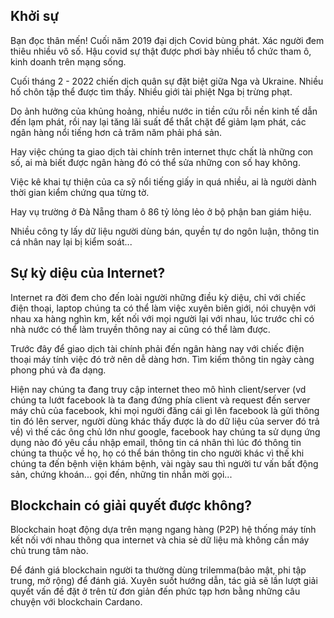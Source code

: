  

  

## Khởi sự 


Bạn đọc thân mến! Cuối năm 2019 đại dịch Covid bùng phát. Xác người đem thiêu nhiều vô số. Hậu covid sự thật được phơi bày nhiều tổ chức tham ô, kinh doanh trên mạng sống. 

Cuối tháng 2 - 2022 chiến dịch quân sự đặt biệt giữa Nga và Ukraine. Nhiều hố chôn tập thể được tìm thấy. Nhiều giới tài phiệt Nga bị trừng phạt.  

Do ảnh hưởng của khủng hoảng, nhiều nước in tiền cứu rỗi nền kinh tế dẫn đến lạm phát, rồi nay lại tăng lãi suất để thắt chặt để giảm lạm phát, các ngân hàng nổi tiếng hơn cả trăm năm phải phá sản. 

Hay việc chúng ta giao dịch tài chính trên internet thực chất là những con số, ai mà biết được ngân hàng đó có thể sửa những con số hay không. 

Việc kê khai tự thiện của ca sỹ nổi tiếng giấy in quá nhiều, ai là người dành thời gian kiểm chứng qua từng tờ.  

Hay vụ trường ở Đà Nẵng tham ô 86 tỷ lỏng lẻo ở bộ phận ban giám hiệu. 

Nhiều công ty lấy dữ liệu người dùng bán, quyền tự do ngôn luận, thông tin cá nhân nay lại bị kiểm soát... 

  

## Sự kỳ diệu của Internet? 


Internet ra đời đem cho đến loài người những điều kỳ diệu, chỉ với chiếc điện thoại, laptop chúng ta có thể làm việc xuyên biên giới, nói chuyện với nhau xa hàng nghìn km, kết nối với mọi người lại với nhau, lúc trước chỉ có nhà nước có thể làm truyền thông nay ai cũng có thể làm được. 

Trước đây để giao dịch tài chính phải đến ngân hàng nay với chiếc điện thoại máy tính việc đó trở nên dễ dàng hơn. Tìm kiếm thông tin ngày càng phong phú và đa dạng.  

Hiện nay chúng ta đang truy cập internet theo mô hình client/server (vd chúng ta lướt facebook là ta đang đứng phía client và request đến server máy chủ của facebook, khi mọi người đăng cái gì lên facebook là gửi thông tin đó lên server, người dùng khác thấy được là do dữ liệu của server đó trả về) vì thế các ông chủ lớn như google, facebook hay chúng ta sử dụng ứng dụng nào đó yêu cầu nhập email, thông tin cá nhân thì lúc đó thông tin chúng ta thuộc về họ, họ có thể bán thông tin cho người khác vì thế khi chúng ta đến bệnh viện khám bệnh, vài ngày sau thì người tư vấn bất động sản, chứng khoán... gọi đến, những tin nhắn mời gọi...  


## Blockchain có giải quyết được không? 

Blockchain hoạt động dựa trên mạng ngang hàng (P2P) hệ thống máy tính kết nối với nhau thông qua internet và chia sẻ dữ liệu mà không cần máy chủ trung tâm nào. 

Để đánh giá blockchain người ta thường dùng trilemma(bảo mật, phi tập trung, mở rộng) để đánh giá. Xuyên suốt hướng dẫn, tác giả sẽ lần lượt giải quyết vấn đề đặt ở trên từ đơn giản đến phức tạp hơn bằng những câu chuyện với blockchain Cardano. 

 